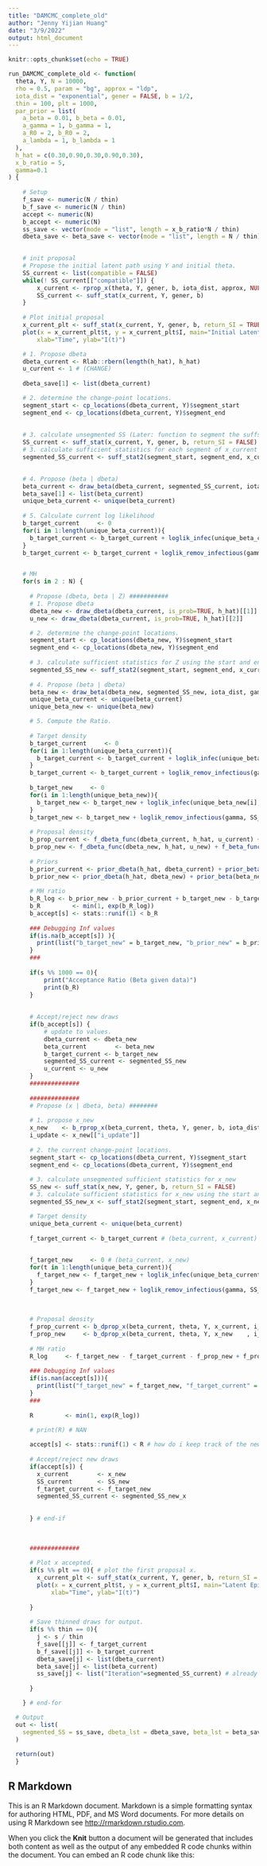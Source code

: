 ```yaml
---
title: "DAMCMC_complete_old"
author: "Jenny Yijian Huang"
date: "3/9/2022"
output: html_document
---
```


```r
knitr::opts_chunk$set(echo = TRUE)
```

```r
run_DAMCMC_complete_old <- function(
  theta, Y, N = 10000,
  rho = 0.5, param = "bg", approx = "ldp",
  iota_dist = "exponential", gener = FALSE, b = 1/2,
  thin = 100, plt = 1000,
  par_prior = list(
    a_beta = 0.01, b_beta = 0.01,
    a_gamma = 1, b_gamma = 1,
    a_R0 = 2, b_R0 = 2,
    a_lambda = 1, b_lambda = 1
  ),
  h_hat = c(0.30,0.90,0.30,0.90,0.30),
  x_b_ratio = 5,
  gamma=0.1
) {
  
    # Setup
    f_save <- numeric(N / thin)
    b_f_save <- numeric(N / thin)
    accept <- numeric(N)
    b_accept <- numeric(N)
    ss_save <- vector(mode = "list", length = x_b_ratio*N / thin)
    dbeta_save <- beta_save <- vector(mode = "list", length = N / thin)

    
    # init proposal
    # Propose the initial latent path using Y and initial theta.
    SS_current <- list(compatible = FALSE)
    while(! SS_current[["compatible"]]) {
        x_current <- rprop_x(theta, Y, gener, b, iota_dist, approx, NULL, 1) # original D-A-MCMC code.
        SS_current <- suff_stat(x_current, Y, gener, b)
    }
  
    # Plot initial proposal
    x_current_plt <- suff_stat(x_current, Y, gener, b, return_SI = TRUE)
    plot(x = x_current_plt$t, y = x_current_plt$I, main="Initial Latent Epidemic Trajectory",
        xlab="Time", ylab="I(t)")

    # 1. Propose dbeta
    dbeta_current <- Rlab::rbern(length(h_hat), h_hat)
    u_current <- 1 # (CHANGE)
    
    dbeta_save[1] <- list(dbeta_current)

    # 2. determine the change-point locations.
    segment_start <- cp_locations(dbeta_current, Y)$segment_start
    segment_end <- cp_locations(dbeta_current, Y)$segment_end
    
    
    # 3. calculate unsegmented SS (Later: function to segment the suffstats.)
    SS_current <- suff_stat(x_current, Y, gener, b, return_SI = FALSE)
    # 3. calculate sufficient statistics for each segment of x_current using the change-point locations calculated.
    segmented_SS_current <- suff_stat2(segment_start, segment_end, x_current, Y, gener, b, return_SI = FALSE)
    

    # 4. Propose (beta | dbeta)
    beta_current <- draw_beta(dbeta_current, segmented_SS_current, iota_dist, gamma, par_prior, param, Y)
    beta_save[1] <- list(beta_current)
    unique_beta_current <- unique(beta_current)
    
    # 5. Calculate current log likelihood
    b_target_current     <- 0
    for(i in 1:length(unique_beta_current)){
      b_target_current <- b_target_current + loglik_infec(unique_beta_current[i], segmented_SS_current[[i]], gener, b, iota_dist = "exponential")
    }
    b_target_current <- b_target_current + loglik_remov_infectious(gamma, SS_current, gener, b, iota_dist = "exponential")


    # MH 
    for(s in 2 : N) {
      
      # Propose (dbeta, beta | Z) ###########
      # 1. Propose dbeta
      dbeta_new <- draw_dbeta(dbeta_current, is_prob=TRUE, h_hat)[[1]]
      u_new <- draw_dbeta(dbeta_current, is_prob=TRUE, h_hat)[[2]]

      # 2. determine the change-point locations.
      segment_start <- cp_locations(dbeta_new, Y)$segment_start
      segment_end <- cp_locations(dbeta_new, Y)$segment_end
      
      # 3. calculate sufficient statistics for Z using the start and end points.
      segmented_SS_new <- suff_stat2(segment_start, segment_end, x_current, Y, gener, b, return_SI = FALSE) # segmented_SS_new because of change points.
  
      # 4. Propose (beta | dbeta)
      beta_new <- draw_beta(dbeta_new, segmented_SS_new, iota_dist, gamma, par_prior, param, Y)
      unique_beta_current <- unique(beta_current)
      unique_beta_new <- unique(beta_new)

      # 5. Compute the Ratio.
      
      # Target density
      b_target_current     <- 0
      for(i in 1:length(unique_beta_current)){
        b_target_current <- b_target_current + loglik_infec(unique_beta_current[i], segmented_SS_current[[i]], gener, b, iota_dist = "exponential")
      }
      b_target_current <- b_target_current + loglik_remov_infectious(gamma, SS_current, gener, b, iota_dist = "exponential")
      
      b_target_new     <- 0
      for(i in 1:length(unique_beta_new)){
        b_target_new <- b_target_new + loglik_infec(unique_beta_new[i], segmented_SS_new[[i]], gener, b, iota_dist = "exponential")
      }
      b_target_new <- b_target_new + loglik_remov_infectious(gamma, SS_current, gener, b, iota_dist = "exponential")
      
      # Proposal density 
      b_prop_current <- f_dbeta_func(dbeta_current, h_hat, u_current) + f_beta_func(unique_beta_current, par_prior, segmented_SS_current)
      b_prop_new <- f_dbeta_func(dbeta_new, h_hat, u_new) + f_beta_func(unique_beta_new, par_prior, segmented_SS_new)
    
      # Priors
      b_prior_current <- prior_dbeta(h_hat, dbeta_current) + prior_beta(beta_current, par_prior)
      b_prior_new <- prior_dbeta(h_hat, dbeta_new) + prior_beta(beta_new, par_prior)
      
      # MH ratio
      b_R_log <- b_prior_new - b_prior_current + b_target_new - b_target_current + b_prop_current - b_prop_new
      b_R         <- min(1, exp(b_R_log))
      b_accept[s] <- stats::runif(1) < b_R
      
      ### Debugging Inf values
      if(is.na(b_accept[s]) ){
        print(list("b_target_new" = b_target_new, "b_prior_new" = b_prior_new, "b_prop_new" = b_prop_new, "f_beta_func" = f_beta_func(unique_beta_new, par_prior, segmented_SS_new), "prior_beta" = prior_beta(beta_new, par_prior)))
      }
      ###
      
      if(s %% 1000 == 0){
          print("Acceptance Ratio (Beta given data)")
          print(b_R)
      }
      
      
      # Accept/reject new draws
      if(b_accept[s]) {
          # update to values.
          dbeta_current <- dbeta_new
          beta_current        <- beta_new
          b_target_current <- b_target_new
          segmented_SS_current <- segmented_SS_new 
          u_current <- u_new
      }
      ##############
      
      ##############
      # Propose (x | dbeta, beta) ######## 
      
      # 1. propose x_new
      x_new    <- b_rprop_x(beta_current, theta, Y, gener, b, iota_dist, approx, x_current, rho)
      i_update <- x_new[["i_update"]]
      
      # 2. the current change-point locations.
      segment_start <- cp_locations(dbeta_current, Y)$segment_start
      segment_end <- cp_locations(dbeta_current, Y)$segment_end
      
      # 3. calculate unsegmented sufficient statistics for x_new
      SS_new <- suff_stat(x_new, Y, gener, b, return_SI = FALSE)
      # 3. calculate sufficient statistics for x_new using the start and end points.
      segmented_SS_new_x <- suff_stat2(segment_start, segment_end, x_new, Y, gener, b, return_SI = FALSE)

      # Target density
      unique_beta_current <- unique(beta_current)
      
      f_target_current <- b_target_current # (beta_current, x_current)

      
      f_target_new     <- 0 # (beta_current, x_new)
      for(t in 1:length(unique_beta_current)){
        f_target_new <- f_target_new + loglik_infec(unique_beta_current[t], segmented_SS_new_x[[t]], gener, b, iota_dist = "exponential")
      }
      f_target_new <- f_target_new + loglik_remov_infectious(gamma, SS_new, gener, b, iota_dist = "exponential")
      
      
  
      # Proposal density
      f_prop_current <- b_dprop_x(beta_current, theta, Y, x_current, i_update, gener, b, iota_dist, approx) # Infinity
      f_prop_new     <- b_dprop_x(beta_current, theta, Y, x_new    , i_update, gener, b, iota_dist, approx)
  
      # MH ratio
      R_log     <- f_target_new - f_target_current - f_prop_new + f_prop_current
      
      ### Debugging Inf values
      if(is.nan(accept[s])){
        print(list("f_target_new" = f_target_new, "f_target_current" = f_target_current, "f_prop_new" = f_prop_new, "f_prop_current" = f_prop_current))
      }
      ###
      
      R         <- min(1, exp(R_log))

      # print(R) # NAN
      
      accept[s] <- stats::runif(1) < R # how do i keep track of the new indexing for the accept vector?
  
      # Accept/reject new draws
      if(accept[s]) {
        x_current        <- x_new
        SS_current       <- SS_new
        f_target_current <- f_target_new
        segmented_SS_current <- segmented_SS_new_x
        
        
      } # end-if
          
      
      
      ##############
    
      # Plot x accepted.
      if(s %% plt == 0){ # plot the first proposal x.
        x_current_plt <- suff_stat(x_current, Y, gener, b, return_SI = TRUE)
        plot(x = x_current_plt$t, y = x_current_plt$I, main="Latent Epidemic Trajectory",
            xlab="Time", ylab="I(t)")
        
      }
      
      # Save thinned draws for output.
      if(s %% thin == 0){
        j <- s / thin
        f_save[[j]] <- f_target_current
        b_f_save[[j]] <- b_target_current
        dbeta_save[j] <- list(dbeta_current)
        beta_save[j] <- list(beta_current)
        ss_save[j] <- list("Iteration"=segmented_SS_current) # already a list of lists
        
      }

    } # end-for

  # Output
  out <- list(
    segmented_SS = ss_save, dbeta_lst = dbeta_save, beta_lst = beta_save, beta_loglik = b_f_save, x_loglik = f_save, theta_rate_accept = mean(b_accept), x_rate_accept = mean(accept)
  )
  
  return(out)
  }
```



## R Markdown

This is an R Markdown document. Markdown is a simple formatting syntax for authoring HTML, PDF, and MS Word documents. For more details on using R Markdown see <http://rmarkdown.rstudio.com>.

When you click the **Knit** button a document will be generated that includes both content as well as the output of any embedded R code chunks within the document. You can embed an R code chunk like this:


